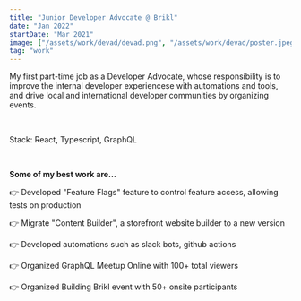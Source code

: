 ```yaml
---
title: "Junior Developer Advocate @ Brikl"
date: "Jan 2022"
startDate: "Mar 2021"
image: ["/assets/work/devad/devad.png", "/assets/work/devad/poster.jpeg"]
tag: "work"
---
```


My first part-time job as a Developer Advocate, whose responsibility is to improve the internal
developer experiencese with automations and tools, and drive local and international
developer communities by organizing events.

&nbsp;

Stack: React, Typescript, GraphQL

&nbsp;

**Some of my best work are...**

👉 Developed "Feature Flags" feature to control feature access, allowing tests on production

👉 Migrate "Content Builder", a storefront website builder to a new version

👉 Developed automations such as slack bots, github actions

👉 Organized GraphQL Meetup Online with 100+ total viewers

👉 Organized Building Brikl event with 50+ onsite participants
